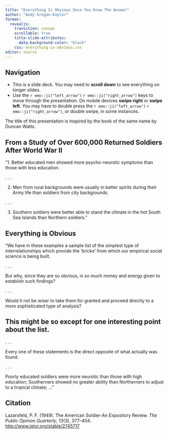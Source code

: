 ```yaml
---
title: "Everything Is Obvious Once You Know The Answer"
author: "Andy Grogan-Kaylor"
format:
  revealjs:
    transition: convex
    scrollable: true
    title-slide-attributes:
      data-background-color: "black"
    css: everything-is-obvious.css
editor: source
---
```


## Navigation


* This is a slide deck. You may need to **scroll down** to see everything on longer slides.
* Use the `r emo::ji("left_arrow")` `r emo::ji("right_arrow")` keys to move through the presentation. On mobile devices **swipe right** or **swipe left**. You may have to double press the `r emo::ji("left_arrow")` `r emo::ji("right_arrow")`, or double swipe, in some instances.

:::{.callout-note}
The title of this presentation is inspired by the book of the same name by Duncan Watts.
:::

## From a Study of Over 600,000 Returned Soldiers After World War II

"1. Better educated men showed more psycho-neurotic symptoms than those with less education.

. . .

2. Men from rural backgrounds were usually in better spirits during their Army life than soldiers from city backgrounds.

. . .

3. Southern soldiers were better able to stand the climate in the hot South Sea Islands than Northern soldiers."

## Everything is Obvious

"We have in these examples a sample list of the simplest type of interrelationships which provide the 'bricks' from which our empirical social science is being built. 

. . .

But why, since they are so obvious, is so much money and energy given to establish such findings? 

. . .

Would it not be wiser to take them for granted and proceed directly to a more sophisticated type of analysis? 

## This might be so except for one interesting point about the list. 
. . .

::: {.fragment .highlight-red}

Every one of these statements is the direct opposite of what actually was found. 

:::

. . . 

::: {.fragment .highlight-blue}

Poorly educated soldiers were more neurotic than those with high education; Southerners showed no greater ability than Northerners to adjust to a tropical climate; ..."

:::

## Citation

Lazarsfeld, P. F. (1949). The American Soldier-An Expository Review. *The Public Opinion Quarterly*, 13(3), 377–404. [http://www.jstor.org/stable/2745717](http://www.jstor.org/stable/2745717)


